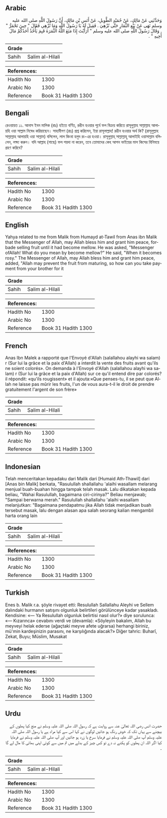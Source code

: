 ## Arabic


<div dir="rtl" lang="ar" style={{fontSize:'larger',backgroundColor:'#f8f9fa',padding:20}}>
وَحَدَّثَنِي عَنْ مَالِكٍ، عَنْ حُمَيْدٍ الطَّوِيلِ، عَنْ أَنَسِ بْنِ مَالِكٍ، أَنَّ رَسُولَ اللَّهِ صلى الله عليه وسلم نَهَى عَنْ بَيْعِ الثِّمَارِ حَتَّى تُزْهِيَ ‏.‏ فَقِيلَ لَهُ يَا رَسُولَ اللَّهِ وَمَا تُزْهِي فَقَالَ ‏"‏ حِينَ تَحْمَرُّ ‏"‏ ‏.‏ وَقَالَ رَسُولُ اللَّهِ صلى الله عليه وسلم ‏"‏ أَرَأَيْتَ إِذَا مَنَعَ اللَّهُ الثَّمَرَةَ فَبِمَ يَأْخُذُ أَحَدُكُمْ مَالَ أَخِيهِ ‏"‏ ‏.‏
</div>
<div style={{backgroundColor:'#f8f9fa',padding:20, marginBottom: 10}}><table> <thead> <tr> <th>Grade</th> <th></th> </tr> </thead> <tbody> <tr><td>Sahih</td><td>Salim al-Hilali</td></tr></tbody></table><table> <thead> <tr> <th>References:</th> <th></th> </tr> </thead> <tbody><tr><td>Hadith No</td><td>1300</td></tr><tr><td>Arabic No</td><td>1300</td></tr><tr><td>Reference</td><td>Book 31 Hadith 1300</td></tr></tbody></table></div>

## Bengali


<div dir="ltr" lang="bn" style={{fontSize:'larger',backgroundColor:'#f8f9fa',padding:20}}>
রেওয়ায়ত ১১. আনাস ইবন মালিক (রাঃ) হইতে বর্ণিত, রঙীন হওয়ার পূর্বে ফল বিক্রয় করিতে রাসূলুল্লাহ সাল্লাল্লাহ আলায়হি ওয়া সাল্লাম নিষেধ করিয়াছেন। সাহাবীগণ (রাঃ) প্রশ্ন করিলেন, ইয়া রাসূলাল্লাহ! রঙীন হওয়ার অর্থ কি? (রাসূলুল্লাহ সাল্লাল্লাহ আলায়হি ওয়া সাল্লাম) বলিলেন, লাল কিংবা হলুদ রং-এর হওয়া। রাসূলুল্লাহ্ সাল্লাল্লাহু আলাইহি ওয়াসাল্লাম বলিলেন, লক্ষ্য করুন। যদি আল্লাহ (গাছে) ফল পয়দা না করেন, তবে তোমাদের কেহ আপন ভাইয়ের মাল কিসের বিনিময়ে গ্রহণ করিবে?
</div>
<div style={{backgroundColor:'#f8f9fa',padding:20, marginBottom: 10}}><table> <thead> <tr> <th>Grade</th> <th></th> </tr> </thead> <tbody> <tr><td>Sahih</td><td>Salim al-Hilali</td></tr></tbody></table><table> <thead> <tr> <th>References:</th> <th></th> </tr> </thead> <tbody><tr><td>Hadith No</td><td>1300</td></tr><tr><td>Arabic No</td><td>1300</td></tr><tr><td>Reference</td><td>Book 31 Hadith 1300</td></tr></tbody></table></div>

## English


<div dir="ltr" lang="en" style={{fontSize:'larger',backgroundColor:'#f8f9fa',padding:20}}>
Yahya related to me from Malik from Humayd at-Tawil from Anas ibn Malik that the Messenger of Allah, may Allah bless him and grant him peace, forbade selling fruit until it had become mellow. He was asked, "Messenger ofAllah! What do you mean by become mellow?" He said, "When it becomes rosy." The Messenger of Allah, may Allah bless him and grant him peace, added, "Allah may prevent the fruit from maturing, so how can you take payment from your brother for it
</div>
<div style={{backgroundColor:'#f8f9fa',padding:20, marginBottom: 10}}><table> <thead> <tr> <th>Grade</th> <th></th> </tr> </thead> <tbody> <tr><td>Sahih</td><td>Salim al-Hilali</td></tr></tbody></table><table> <thead> <tr> <th>References:</th> <th></th> </tr> </thead> <tbody><tr><td>Hadith No</td><td>1300</td></tr><tr><td>Arabic No</td><td>1300</td></tr><tr><td>Reference</td><td>Book 31 Hadith 1300</td></tr></tbody></table></div>

## French


<div dir="ltr" lang="fr" style={{fontSize:'larger',backgroundColor:'#f8f9fa',padding:20}}>
Anas Ibn Malek a rapporté que l'Envoyé d'Allah (salallahou alayhi wa salam) r (Sur lui la grâce et la paix d'Allah) a interdit la vente des fruits avant qu'ils ne soient colorés». On demanda à l'Envoyé d'Allah (salallahou alayhi wa salam) r (Sur lui la grâce et la paix d'Allah) sur ce qu'il entend dire par colorés? il répondit: «qu'ils rougissent» et il ajouta:«Que penses-tu, il se peut que Allah ne laisse pas mûrir les fruits, l'un de vous aura-t-il le droit de prendre gratuitement l'argent de son frère»
</div>
<div style={{backgroundColor:'#f8f9fa',padding:20, marginBottom: 10}}><table> <thead> <tr> <th>Grade</th> <th></th> </tr> </thead> <tbody> <tr><td>Sahih</td><td>Salim al-Hilali</td></tr></tbody></table><table> <thead> <tr> <th>References:</th> <th></th> </tr> </thead> <tbody><tr><td>Hadith No</td><td>1300</td></tr><tr><td>Arabic No</td><td>1300</td></tr><tr><td>Reference</td><td>Book 31 Hadith 1300</td></tr></tbody></table></div>

## Indonesian


<div dir="ltr" lang="id" style={{fontSize:'larger',backgroundColor:'#f8f9fa',padding:20}}>
Telah menceritakan kepadaku dari Malik dari [Humaid Ath-Thawil] dari [Anas bin Malik] berkata, "Rasulullah shallallahu 'alaihi wasallam melarang menjual buah-buahan hingga tampak telah masak. Lalu dikatakan kepada beliau, "Wahai Rasulullah, bagaimana ciri-cirinya?" Beliau menjawab; "Sampai berwarna merah." Rasulullah shallallahu 'alaihi wasallam melanjutkan: "Bagaimana pendapatmu jika Allah tidak menjadikan buah tersebut masak, lalu dengan alasan apa salah seorang kalian mengambil harta orang lain
</div>
<div style={{backgroundColor:'#f8f9fa',padding:20, marginBottom: 10}}><table> <thead> <tr> <th>Grade</th> <th></th> </tr> </thead> <tbody> <tr><td>Sahih</td><td>Salim al-Hilali</td></tr></tbody></table><table> <thead> <tr> <th>References:</th> <th></th> </tr> </thead> <tbody><tr><td>Hadith No</td><td>1300</td></tr><tr><td>Arabic No</td><td>1300</td></tr><tr><td>Reference</td><td>Book 31 Hadith 1300</td></tr></tbody></table></div>

## Turkish


<div dir="ltr" lang="tr" style={{fontSize:'larger',backgroundColor:'#f8f9fa',padding:20}}>
Enes b. Malik r.a. şöyle rivayet etti: Resulullah Sallallahu Aleyhi ve Sellem dalındaki hurmanın satışını olgunluk belirtileri görülünceye kadar yasakladı. Kendisine: «— Ya Resulullah olgunluk belirtisi nasıl olur?» diye sorulun­ca: «— Kızarınca» cevabını verdi ve (devamla): «Söyleyin ba­kalım, Allah bu meyveyi helak ederse (ağaçtaki meyve afe­te uğrarsa) herhangi biriniz, mü'min kardeşinizin parası­nı, ne karşılığında alacak?» Diğer tahric: Buharî, Zekat, Buyu; Müslim, Musakat
</div>
<div style={{backgroundColor:'#f8f9fa',padding:20, marginBottom: 10}}><table> <thead> <tr> <th>Grade</th> <th></th> </tr> </thead> <tbody> <tr><td>Sahih</td><td>Salim al-Hilali</td></tr></tbody></table><table> <thead> <tr> <th>References:</th> <th></th> </tr> </thead> <tbody><tr><td>Hadith No</td><td>1300</td></tr><tr><td>Arabic No</td><td>1300</td></tr><tr><td>Reference</td><td>Book 31 Hadith 1300</td></tr></tbody></table></div>

## Urdu


<div dir="rtl" lang="ur" style={{fontSize:'larger',backgroundColor:'#f8f9fa',padding:20}}>
حضرت انس رضی اللہ تعالیٰ عنہ سے روایت ہے کہ رسول اللہ صلی اللہ علیہ وسلم نے منع کیا پھلوں کے بیچنے سے یہاں تک کہ خوش رنگ ہو جائیں لوگوں نے کہا اس سے کیا مراد ہے یا رسول اللہ صلی اللہ علیہ وسلم آپ صلی اللہ علیہ وسلم نے فرمایا سرخ یا زرد ہو جائیں اور آپ صلی اللہ علیہ وسلم نے فرمایا کیا اگر اللہ ان پھلوں کو پکنے نہ دے تو کس چیز کے بدلے میں تم میں سے کوئی اپنی بھائی کا مال لے گا ۔
</div>
<div style={{backgroundColor:'#f8f9fa',padding:20, marginBottom: 10}}><table> <thead> <tr> <th>Grade</th> <th></th> </tr> </thead> <tbody> <tr><td>Sahih</td><td>Salim al-Hilali</td></tr></tbody></table><table> <thead> <tr> <th>References:</th> <th></th> </tr> </thead> <tbody><tr><td>Hadith No</td><td>1300</td></tr><tr><td>Arabic No</td><td>1300</td></tr><tr><td>Reference</td><td>Book 31 Hadith 1300</td></tr></tbody></table></div>